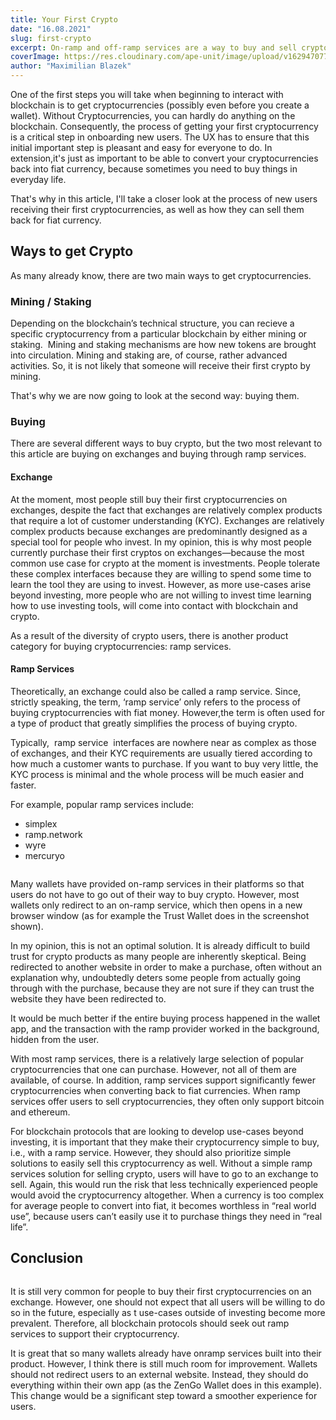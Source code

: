 ```yaml
---
title: Your First Crypto
date: "16.08.2021"
slug: first-crypto
excerpt: On-ramp and off-ramp services are a way to buy and sell cryptocurrencies with fiat money quickly and easily. They provide an essential service because they significantly lower the barrier to entry for inexperienced users. Without these services, inexperienced users would be overwhelmed with the interfaces and interactions required to buy cryptocurrencies on an exchange.
coverImage: https://res.cloudinary.com/ape-unit/image/upload/v1629470773/neueux/media/articles/Frame%202042.png
author: "Maximilian Blazek"
---
```


One of the first steps you will take when beginning to interact with blockchain is to get cryptocurrencies (possibly even before you create a wallet). Without Cryptocurrencies, you can hardly do anything on the blockchain. Consequently, the process of getting your first cryptocurrency is a critical step in onboarding new users. The UX has to ensure that this initial important step is pleasant and easy for everyone to do. In extension,it's just as important to be able to convert your cryptocurrencies back into fiat currency, because sometimes you need to buy things in everyday life.

That's why in this article, I'll take a closer look at the process of new users receiving their first cryptocurrencies, as well as how they can sell them back for fiat currency.

## Ways to get Crypto

As many already know, there are two main ways to get cryptocurrencies.

### Mining / Staking

Depending on the blockchain’s technical structure, you can recieve a specific cryptocurrency from a particular blockchain by either mining or staking.  Mining and staking mechanisms are how new tokens are brought into circulation. Mining and staking are, of course, rather advanced activities. So, it is not likely that someone will receive their first crypto by mining.

That's why we are now going to look at the second way: buying them.

### Buying

There are several different ways to buy crypto, but the two most relevant to this article are buying on exchanges and buying through ramp services.

#### Exchange

At the moment, most people still buy their first cryptocurrencies on exchanges, despite the fact that exchanges are relatively complex products that require a lot of customer understanding (KYC). Exchanges are relatively complex products because exchanges are predominantly designed as a special tool for people who invest. In my opinion, this is why most people currently purchase their first cryptos on exchanges—because the most common use case for crypto at the moment is investments.
People tolerate these complex interfaces because they are willing to spend some time to learn the tool they are using to invest. However, as more use-cases arise beyond investing, more people who are not willing to invest time learning how to use investing tools, will come into contact with blockchain and crypto.

As a result of the diversity of crypto users, there is another product category for buying cryptocurrencies: ramp services.

#### Ramp Services

Theoretically, an exchange could also be called a ramp service. Since, strictly speaking, the term, ‘ramp service’ only refers to the process of buying cryptocurrencies with fiat money. However,the term is often used for a type of product that greatly simplifies the process of buying crypto.

Typically,  ramp service  interfaces are nowhere near as complex as those of exchanges, and their KYC requirements are usually tiered according to how much a customer wants to purchase. If you want to buy very little, the KYC process is minimal and the whole process will be much easier and faster.

For example, popular ramp services include:

- simplex
- ramp.network
- wyre
- mercuryo

<a href="/apps/app-1618389262827-trust-wallet-v6z58hamj/screen/6xz6er750">
    <img
        class="article-image-left"
        src="https://res.cloudinary.com/ape-unit/image/upload/v1629993583/neueux/media/articles/onramp_1.jpg"
        alt=""
    ></img>
</a>

Many wallets have provided on-ramp services in their platforms so that users do not have to go out of their way to buy crypto. However, most wallets only redirect to an on-ramp service, which then opens in a new browser window (as for example the Trust Wallet does in the screenshot shown).

In my opinion, this is not an optimal solution. It is already difficult to build trust for crypto products as many people are inherently skeptical. Being redirected to another website in order to make a purchase, often without an explanation why, undoubtedly deters some people from actually going through with the purchase, because they are not sure if they can trust the website they have been redirected to.

It would be much better if the entire buying process happened in the wallet app, and the transaction with the ramp provider worked in the background, hidden from the user.

With most ramp services, there is a relatively large selection of popular cryptocurrencies that one can purchase. However, not all of them are available, of course. In addition, ramp services support significantly fewer cryptocurrencies when converting back to fiat currencies. When ramp services offer users to sell cryptocurrencies, they often only support bitcoin and ethereum.

For blockchain protocols that are looking to develop use-cases beyond investing, it is important that they make their cryptocurrency simple to buy, i.e., with a ramp service. However, they should also prioritize simple solutions to easily sell this cryptocurrency as well. Without a simple ramp services solution for selling crypto, users will have to go to an exchange to sell. Again, this would run the risk that less technically experienced people would avoid the cryptocurrency altogether. When a currency is too complex for average people to convert into fiat, it becomes worthless in “real world use”, because users can’t easily use it to purchase things they need in “real life”.

## Conclusion

<div class="trust-article-image-block">
  <a href="/apps/app-1618409563523-zengo-wallet-hejeoxdps/screen/a8rsh0mvb"><img class="article-image-right" src="https://res.cloudinary.com/ape-unit/image/upload/v1629993584/neueux/media/articles/onramp_2.jpg" alt=""></img></a>

It is still very common for people to buy their first cryptocurrencies on an exchange. However, one should not expect that all users will be willing to do so in the future, especially as t use-cases outside of investing become more prevalent. Therefore, all blockchain protocols should seek out ramp services to support their cryptocurrency.

It is great that so many wallets already have onramp services built into their product. However, I think there is still much room for improvement. Wallets should not redirect users to an external website. Instead, they should do everything within their own app (as the ZenGo Wallet does in this example). This change would be a significant step toward a smoother experience for users.

</div>
